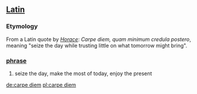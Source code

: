 == [[Latin]] ==

=== Etymology ===
From a Latin quote by ''[[Horace]]'': ''Carpe diem, quam minimum credula postero'', meaning "seize the day while trusting little on what tomorrow might bring".

=== [[phrase]] ===
# seize the day, make the most of today, enjoy the present

[[de:carpe diem]]
[[pl:carpe diem]]